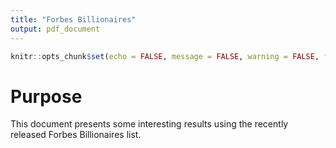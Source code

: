 ```yaml
---
title: "Forbes Billionaires"
output: pdf_document
---
```


```r
knitr::opts_chunk$set(echo = FALSE, message = FALSE, warning = FALSE, fig.width = 6, fig.height = 5)
```

# Purpose
This document presents some interesting results using the recently released Forbes Billionaires list. 

